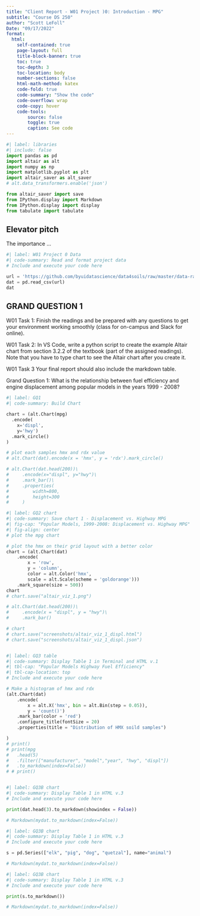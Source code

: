 ```yaml
---
title: "Client Report - W01 Project )0: Introduction - MPG"
subtitle: "Course DS 250"
author: "Scott LeFoll"
Date: "09/17/2022"
format:
  html:
    self-contained: true
    page-layout: full
    title-block-banner: true
    toc: true
    toc-depth: 3
    toc-location: body
    number-sections: false
    html-math-method: katex
    code-fold: true
    code-summary: "Show the code"
    code-overflow: wrap
    code-copy: hover
    code-tools:
        source: false
        toggle: true
        caption: See code
---
```



```python

#| label: libraries
#| include: false
import pandas as pd
import altair as alt
import numpy as np
import matplotlib.pyplot as plt
import altair_saver as alt_saver
# alt.data_transformers.enable('json')

from altair_saver import save
from IPython.display import Markdown
from IPython.display import display
from tabulate import tabulate
```


## Elevator pitch

The importance ...


```python
#| label: W01 Project 0 Data
#| code-summary: Read and format project data
# Include and execute your code here

url = 'https://github.com/byuidatascience/data4soils/raw/master/data-raw/cfbp_handgrenade/cfbp_handgrenade.csv'
dat = pd.read_csv(url)
dat
```



## GRAND QUESTION 1

W01 Task 1: Finish the readings and be prepared with any questions to get your environment working smoothly (class for on-campus and Slack for online).

W01 Task 2: In VS Code, write a python script to create the example Altair chart from 
section 3.2.2 of the textbook (part of the assigned readings). Note that you 
have to type chart to see the Altair chart after you create it.

W01 Task 3 Your final report should also include the markdown table.

Grand Question 1: What is the relationship between fuel efficiency and engine displacement among popular models in the years 1999 - 2008?


```python
#| label: GQ1
#| code-summary: Build Chart

chart = (alt.Chart(mpg)
  .encode(
    x='displ', 
    y='hwy')
  .mark_circle()
)

# plot each samples hmx and rdx value
# alt.Chart(dat).encode(x = 'hmx', y = 'rdx').mark_circle()

# alt.Chart(dat.head(200))\
#     .encode(x="displ", y="hwy")\
#     .mark_bar()\
#     .properties(
#         width=800,
#         height=300
#     )

```



```python
#| label: GQ2 chart
#| code-summary: Save chart 1 - Displacement vs. Highway MPG
#| fig-cap: "Popular Models, 1999-2008: Displacement vs. Highway MPG"
#| fig-align: center
# plot the mpg chart

# plot the hmx on their grid layout with a better color
chart = (alt.Chart(dat)
    .encode(
        x = 'row', 
        y = 'column', 
        color = alt.Color('hmx',
        scale = alt.Scale(scheme = 'goldorange')))
    .mark_square(size = 500))
chart
# chart.save("altair_viz_1.png")

# alt.Chart(dat.head(200))\
#     .encode(x = "displ", y = "hwy")\
#     .mark_bar()

# chart
# chart.save("screenshots/altair_viz_1_displ.html")
# chart.save("screenshots/altair_viz_1_displ.json")



```



```python
#| label: GQ3 table
#| code-summary: Display Table 1 in Terminal and HTML v.1
#| tbl-cap: "Popular Models Highway Fuel Efficiency"
#| tbl-cap-location: top
# Include and execute your code here

# Make a histogram of hmx and rdx
(alt.Chart(dat)
    .encode(
        x = alt.X('hmx', bin = alt.Bin(step = 0.05)), 
        y = 'count()')
    .mark_bar(color = 'red')
    .configure_title(fontSize = 20)
    .properties(title = "Distribution of HMX soild samples")

)
# print()
# print(mpg
#   .head(5)
#   .filter(["manufacturer", "model","year", "hwy", "displ"])
#   .to_markdown(index=False))
# # print()



```



```python
#| label: GQ3B chart
#| code-summary: Display Table 1 in HTML v.3
# Include and execute your code here

print(dat.head(3).to_markdown(showindex = False))

# Markdown(mydat.to_markdown(index=False))
```



```python
#| label: GQ3B chart
#| code-summary: Display Table 1 in HTML v.3
# Include and execute your code here

s = pd.Series(["elk", "pig", "dog", "quetzal"], name="animal")

# Markdown(mydat.to_markdown(index=False))
```


```python
#| label: GQ3B chart
#| code-summary: Display Table 1 in HTML v.3
# Include and execute your code here

print(s.to_markdown())

# Markdown(mydat.to_markdown(index=False))
```

